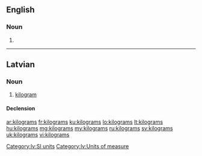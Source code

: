 ==English==

===Noun===
{{head|en}}

# {{plural of|kilogram}}

----

==Latvian==

===Noun===
{{lv-noun|m|1st}}

# [[kilogram]] {{gloss|[[SI]] [[unit]] of [[measure]], [[equivalent]] to 1000 [[gram]]s}}

====Declension====
{{lv-decl-noun|kilogram|s|1st}}

[[Category:lv:SI units]]
[[Category:lv:Units of measure]]

[[ar:kilograms]]
[[fr:kilograms]]
[[ku:kilograms]]
[[lo:kilograms]]
[[lt:kilograms]]
[[hu:kilograms]]
[[mg:kilograms]]
[[my:kilograms]]
[[ru:kilograms]]
[[sv:kilograms]]
[[uk:kilograms]]
[[vi:kilograms]]
